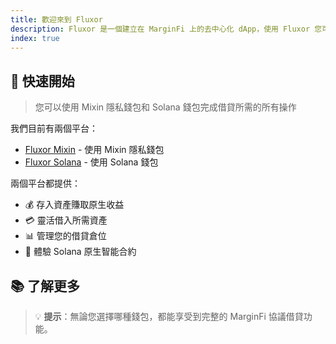 ```yaml
---
title: 歡迎來到 Fluxor
description: Fluxor 是一個建立在 MarginFi 上的去中心化 dApp，使用 Fluxor 您可以在任何地方訪問原生收益、內置風險管理系統和鏈下數據插件，在 Mixin 中獲得 Solana 原生鏈上收益。
index: true
---
```


## 🌟 快速開始

> 您可以使用 Mixin 隱私錢包和 Solana 錢包完成借貸所需的所有操作

我們目前有兩個平台：

- [Fluxor Mixin](https://app.fluxor.cc) - 使用 Mixin 隱私錢包
- [Fluxor Solana](https://app.solana.fluxor.cc) - 使用 Solana 錢包

兩個平台都提供：
- 💰 存入資產賺取原生收益
- 💳 靈活借入所需資產
- 📊 管理您的借貸倉位
- 🚀 體驗 Solana 原生智能合約

## 📚 了解更多

<Cards>
  <Card 
    title="🖥️ 了解 Mixin Computer" 
    href="https://mvm.dev"
    description="探索 Mixin 虛擬機的強大功能" 
  />
  <Card 
    title="📈 了解 Marginfi" 
    href="https://docs.marginfi.com"
    description="深入了解 MarginFi 借貸協議" 
  />
</Cards>

> 💡 **提示**：無論您選擇哪種錢包，都能享受到完整的 MarginFi 協議借貸功能。